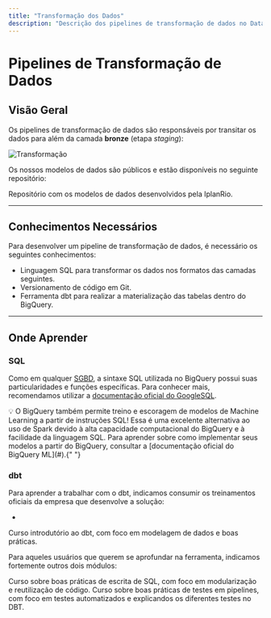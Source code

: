 ```yaml
---
title: "Transformação dos Dados"
description: "Descrição dos pipelines de transformação de dados no Data Lake."
---
```


# Pipelines de Transformação de Dados

## Visão Geral

Os pipelines de transformação de dados são responsáveis por transitar os dados para além da camada **bronze** (etapa _staging_):

![Transformação](../../images/guia-de-desenvolvimento/tipos-de-pipeline/transformacao.png)

Os nossos modelos de dados são públicos e estão disponíveis no seguinte repositório:

<CardGroup cols={1}>
  <Card
    title="Modelos de Dados - IplanRio"
    icon="github"
    href="https://github.com/prefeitura-rio/queries-rj-iplanrio"
    horizontal={true}
    color="#000000"
  >
    Repositório com os modelos de dados desenvolvidos pela IplanRio.
  </Card>
</CardGroup>

---

## Conhecimentos Necessários

Para desenvolver um pipeline de transformação de dados, é necessário os seguintes conhecimentos:

- Linguagem SQL para transformar os dados nos formatos das camadas seguintes.
- Versionamento de código em Git.
- Ferramenta dbt para realizar a materialização das tabelas dentro do BigQuery.

---

## Onde Aprender

### SQL

Como em qualquer [SGBD](https://pt.wikipedia.org/wiki/Sistema_de_gerenciamento_de_banco_de_dados), a sintaxe SQL utilizada no BigQuery possui suas particularidades e funções específicas. Para conhecer mais, recomendamos utilizar a [documentação oficial do GoogleSQL](#).

<Tip>   
  💡 O BigQuery também permite treino e escoragem de modelos de Machine
  Learning a partir de instruções SQL! Essa é uma excelente alternativa ao uso
  de Spark devido à alta capacidade computacional do BigQuery e à facilidade
  da linguagem SQL. Para aprender sobre como implementar seus modelos a partir
  do BigQuery, consultar a [documentação oficial do BigQuery ML](#).{" "}
</Tip>

### dbt

Para aprender a trabalhar com o dbt, indicamos consumir os treinamentos oficiais da empresa que desenvolve a solução:

- **[]()**

<CardGroup cols={1}>
  <Card
    title="Curso introdutório - dbt Learn"
    icon="graduation-cap"
    href="https://courses.getdbt.com/courses/fundamentals"
    horizontal={true}
  >
    Curso introdutório ao dbt, com foco em modelagem de dados e boas práticas.
  </Card>
</CardGroup>


Para aqueles usuários que querem se aprofundar na ferramenta, indicamos fortemente outros dois módulos:


<CardGroup cols={2}>
  <Card
    title="Escrevendo SQL modular - dbt Learn"
    icon="graduation-cap"
    href="https://courses.getdbt.com/courses/refactoring-sql-for-modularity"
    horizontal={true}
  >
    Curso sobre boas práticas de escrita de SQL, com foco em modularização e reutilização de código.
  </Card>
    <Card
    title="Métodos avançados para testar seus pipelines - dbt Learn"
    icon="graduation-cap"
    href="https://courses.getdbt.com/courses/advanced-testing"
    horizontal={true}
  >
    Curso sobre boas práticas de testes em pipelines, com foco em testes automatizados e explicandos os diferentes testes no DBT.
  </Card>
</CardGroup>
